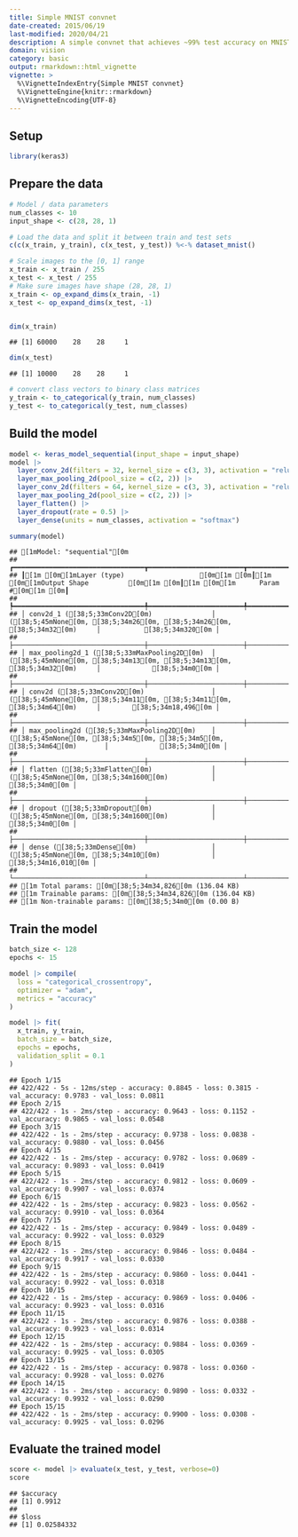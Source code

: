 ```yaml
---
title: Simple MNIST convnet
date-created: 2015/06/19
last-modified: 2020/04/21
description: A simple convnet that achieves ~99% test accuracy on MNIST.
domain: vision
category: basic
output: rmarkdown::html_vignette
vignette: >
  %\VignetteIndexEntry{Simple MNIST convnet}
  %\VignetteEngine{knitr::rmarkdown}
  %\VignetteEncoding{UTF-8}
---
```


## Setup


```r
library(keras3)
```

## Prepare the data


```r
# Model / data parameters
num_classes <- 10
input_shape <- c(28, 28, 1)

# Load the data and split it between train and test sets
c(c(x_train, y_train), c(x_test, y_test)) %<-% dataset_mnist()

# Scale images to the [0, 1] range
x_train <- x_train / 255
x_test <- x_test / 255
# Make sure images have shape (28, 28, 1)
x_train <- op_expand_dims(x_train, -1)
x_test <- op_expand_dims(x_test, -1)


dim(x_train)
```

```
## [1] 60000    28    28     1
```

```r
dim(x_test)
```

```
## [1] 10000    28    28     1
```

```r
# convert class vectors to binary class matrices
y_train <- to_categorical(y_train, num_classes)
y_test <- to_categorical(y_test, num_classes)
```

## Build the model


```r
model <- keras_model_sequential(input_shape = input_shape)
model |>
  layer_conv_2d(filters = 32, kernel_size = c(3, 3), activation = "relu") |>
  layer_max_pooling_2d(pool_size = c(2, 2)) |>
  layer_conv_2d(filters = 64, kernel_size = c(3, 3), activation = "relu") |>
  layer_max_pooling_2d(pool_size = c(2, 2)) |>
  layer_flatten() |>
  layer_dropout(rate = 0.5) |>
  layer_dense(units = num_classes, activation = "softmax")

summary(model)
```

```
## [1mModel: "sequential"[0m
## ┏━━━━━━━━━━━━━━━━━━━━━━━━━━━━━━━━━┳━━━━━━━━━━━━━━━━━━━━━━━━┳━━━━━━━━━━━━━━━┓
## ┃[1m [0m[1mLayer (type)                   [0m[1m [0m┃[1m [0m[1mOutput Shape          [0m[1m [0m┃[1m [0m[1m      Param #[0m[1m [0m┃
## ┡━━━━━━━━━━━━━━━━━━━━━━━━━━━━━━━━━╇━━━━━━━━━━━━━━━━━━━━━━━━╇━━━━━━━━━━━━━━━┩
## │ conv2d_1 ([38;5;33mConv2D[0m)               │ ([38;5;45mNone[0m, [38;5;34m26[0m, [38;5;34m26[0m, [38;5;34m32[0m)     │           [38;5;34m320[0m │
## ├─────────────────────────────────┼────────────────────────┼───────────────┤
## │ max_pooling2d_1 ([38;5;33mMaxPooling2D[0m)  │ ([38;5;45mNone[0m, [38;5;34m13[0m, [38;5;34m13[0m, [38;5;34m32[0m)     │             [38;5;34m0[0m │
## ├─────────────────────────────────┼────────────────────────┼───────────────┤
## │ conv2d ([38;5;33mConv2D[0m)                 │ ([38;5;45mNone[0m, [38;5;34m11[0m, [38;5;34m11[0m, [38;5;34m64[0m)     │        [38;5;34m18,496[0m │
## ├─────────────────────────────────┼────────────────────────┼───────────────┤
## │ max_pooling2d ([38;5;33mMaxPooling2D[0m)    │ ([38;5;45mNone[0m, [38;5;34m5[0m, [38;5;34m5[0m, [38;5;34m64[0m)       │             [38;5;34m0[0m │
## ├─────────────────────────────────┼────────────────────────┼───────────────┤
## │ flatten ([38;5;33mFlatten[0m)               │ ([38;5;45mNone[0m, [38;5;34m1600[0m)           │             [38;5;34m0[0m │
## ├─────────────────────────────────┼────────────────────────┼───────────────┤
## │ dropout ([38;5;33mDropout[0m)               │ ([38;5;45mNone[0m, [38;5;34m1600[0m)           │             [38;5;34m0[0m │
## ├─────────────────────────────────┼────────────────────────┼───────────────┤
## │ dense ([38;5;33mDense[0m)                   │ ([38;5;45mNone[0m, [38;5;34m10[0m)             │        [38;5;34m16,010[0m │
## └─────────────────────────────────┴────────────────────────┴───────────────┘
## [1m Total params: [0m[38;5;34m34,826[0m (136.04 KB)
## [1m Trainable params: [0m[38;5;34m34,826[0m (136.04 KB)
## [1m Non-trainable params: [0m[38;5;34m0[0m (0.00 B)
```

## Train the model


```r
batch_size <- 128
epochs <- 15

model |> compile(
  loss = "categorical_crossentropy",
  optimizer = "adam",
  metrics = "accuracy"
)

model |> fit(
  x_train, y_train,
  batch_size = batch_size,
  epochs = epochs,
  validation_split = 0.1
)
```

```
## Epoch 1/15
## 422/422 - 5s - 12ms/step - accuracy: 0.8845 - loss: 0.3815 - val_accuracy: 0.9783 - val_loss: 0.0811
## Epoch 2/15
## 422/422 - 1s - 2ms/step - accuracy: 0.9643 - loss: 0.1152 - val_accuracy: 0.9865 - val_loss: 0.0548
## Epoch 3/15
## 422/422 - 1s - 2ms/step - accuracy: 0.9738 - loss: 0.0838 - val_accuracy: 0.9880 - val_loss: 0.0456
## Epoch 4/15
## 422/422 - 1s - 2ms/step - accuracy: 0.9782 - loss: 0.0689 - val_accuracy: 0.9893 - val_loss: 0.0419
## Epoch 5/15
## 422/422 - 1s - 2ms/step - accuracy: 0.9812 - loss: 0.0609 - val_accuracy: 0.9907 - val_loss: 0.0374
## Epoch 6/15
## 422/422 - 1s - 2ms/step - accuracy: 0.9823 - loss: 0.0562 - val_accuracy: 0.9910 - val_loss: 0.0364
## Epoch 7/15
## 422/422 - 1s - 2ms/step - accuracy: 0.9849 - loss: 0.0489 - val_accuracy: 0.9922 - val_loss: 0.0329
## Epoch 8/15
## 422/422 - 1s - 2ms/step - accuracy: 0.9846 - loss: 0.0484 - val_accuracy: 0.9917 - val_loss: 0.0330
## Epoch 9/15
## 422/422 - 1s - 2ms/step - accuracy: 0.9860 - loss: 0.0441 - val_accuracy: 0.9922 - val_loss: 0.0318
## Epoch 10/15
## 422/422 - 1s - 2ms/step - accuracy: 0.9869 - loss: 0.0406 - val_accuracy: 0.9923 - val_loss: 0.0316
## Epoch 11/15
## 422/422 - 1s - 2ms/step - accuracy: 0.9876 - loss: 0.0388 - val_accuracy: 0.9923 - val_loss: 0.0314
## Epoch 12/15
## 422/422 - 1s - 2ms/step - accuracy: 0.9884 - loss: 0.0369 - val_accuracy: 0.9925 - val_loss: 0.0305
## Epoch 13/15
## 422/422 - 1s - 2ms/step - accuracy: 0.9878 - loss: 0.0360 - val_accuracy: 0.9928 - val_loss: 0.0276
## Epoch 14/15
## 422/422 - 1s - 2ms/step - accuracy: 0.9890 - loss: 0.0332 - val_accuracy: 0.9932 - val_loss: 0.0290
## Epoch 15/15
## 422/422 - 1s - 2ms/step - accuracy: 0.9900 - loss: 0.0308 - val_accuracy: 0.9925 - val_loss: 0.0296
```

## Evaluate the trained model


```r
score <- model |> evaluate(x_test, y_test, verbose=0)
score
```

```
## $accuracy
## [1] 0.9912
##
## $loss
## [1] 0.02584332
```
